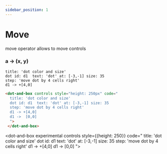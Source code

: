 ```yaml
---
sidebar_position: 1
---
```


# Move

move operator allows to move controls

### a **-\>** (x, y)

```dabl tab showLineNumbers
title: 'dot color and size'
dot id: d1  text: 'dot' at: [-3,-1] size: 35
step: 'move dot by 4 cells right'
d1 -> +[4,0]
```
```html tab showLineNumbers
<dot-and-box controls style="height: 250px" code="
  title: 'dot color and size'
  dot id: d1  text: 'dot' at: [-3,-1] size: 35
  step: 'move dot by 4 cells right'
  d1 -> +[4,0]
  d1 ->  [0,0]
  ">
 </dot-and-box>
```

<dot-and-box experimental controls style={{height: 250}} code="
title: 'dot color and size'
dot id: d1  text: 'dot' at: [-3,-1] size: 35
step: 'move dot by 4 cells right'
d1 -> +[4,0]
d1 ->  [0,0]
">
 </dot-and-box>